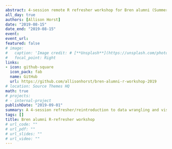 ```yaml
---
abstract: 4-session remote R refresher workshop for Bren alumni (Summer 2019) 
all_day: true
authors: [Allison Horst]
date: "2019-08-15"
date_end: "2019-08-15"
event: 
event_url: 
featured: false
# image: 
#   caption: 'Image credit: # [**Unsplash**](https://unsplash.com/photos/bzdhc5b3Bxs)'
#   focal_point: Right
links:
- icon: github-square
  icon_pack: fab
  name: GitHub
  url: https://github.com/allisonhorst/bren-alumni-r-workshop-2019
# location: Source Themes HQ
math: true
# projects:
# - internal-project
publishDate: "2019-09-01"
summary: A 4-session refresher/reintroduction to data wrangling and visualization with the tidyverse, building Shiny apps, and an intro to working with and visualizing spatial data using sf, tmap and ggplot2 
tags: []
title: Bren alumni R-refresher workshop
# url_code: ""
# url_pdf: ""
# url_slides: ""
# url_video: ""
---
```

